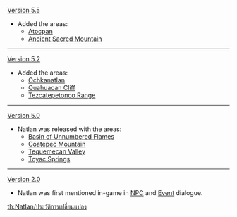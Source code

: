{{Change History/Header}}
[[Version 5.5]]
* Added the areas:
** [[Atocpan]]
** [[Ancient Sacred Mountain]]
----
[[Version 5.2]]
* Added the areas:
** [[Ochkanatlan]]
** [[Quahuacan Cliff]]
** [[Tezcatepetonco Range]]
----
[[Version 5.0]]
* Natlan was released with the areas:
** [[Basin of Unnumbered Flames]]
** [[Coatepec Mountain]]
** [[Tequemecan Valley]]
** [[Toyac Springs]]
----
[[Version 2.0]]
* Natlan was first mentioned in-game in [[NPC]] and [[Event]] dialogue.
<noinclude>
[[th:Natlan/ประวัติการเปลี่ยนแปลง]]
</noinclude>